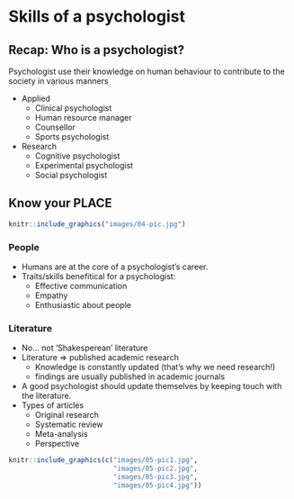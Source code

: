 




# Skills of a psychologist




## Recap: Who is a psychologist?



Psychologist use their knowledge on human behaviour to contribute to the society in various manners

* Applied 
    + Clinical psychologist
    + Human resource manager
    + Counsellor
    + Sports psychologist
    
* Research
    + Cognitive psychologist
    + Experimental psychologist
    + Social psychologist
  





## Know your PLACE



```r
knitr::include_graphics("images/04-pic.jpg")
```


### People

* Humans are at the core of a psychologist's career.
* Traits/skills benefitical for a psychologist:
    + Effective communication
    + Empathy
    + Enthusiastic about people
    


### Literature
* No... not 'Shakesperean' literature
* Literature => published academic research
    + Knowledge is constantly updated (that's why we need research!)
    + findings are usually published in academic journals
* A good psychologist should update themselves by keeping touch with the literature.
* Types of articles
  + Original research
  + Systematic review
  + Meta-analysis
  + Perspective
  
```r
knitr::include_graphics(c("images/05-pic1.jpg",
                          "images/05-pic2.jpg",
                          "images/05-pic3.jpg",
                          "images/05-pic4.jpg"))


```
